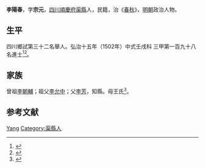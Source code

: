 {{Otheruses|other=名为李陽春的其他人物|李陽春}}
{{Otheruses|other=名为李宗元的其他人物|李宗元}}
{{明清人物信息框
| 姓名 = 李陽春
| 原名 =
| 圖片名稱= 
| 圖片大小 =
| 圖片說明 = 
| 最高職務 =
| 國家 = 大明 
| 爵位 =
| 籍貫 = [[四川|四川]][[順慶府|順慶府]][[渠縣|渠縣]]
| 族裔 = 
| 字號 = 
| 諡號 =
| 出生日期 = 二月十六日
| 出生地點 =
| 逝世日期 = 卒年不詳 
| 逝世地點 =
| 墓葬 =
| 配偶 = 吳氏
| 親屬 = 曾祖[[李朝輔|李朝輔]]，祖[[李允中|李允中]]，父[[李芳|李芳]]，母王氏
| 出身 =
* 弘治十五年壬戌科同進士出身
| 經歷 =
| 著作 = 
}}
'''李陽春'''{{BD|1466年||？年||}}，字'''宗元'''，[[四川|四川]][[順慶府|順慶府]][[渠縣|渠縣]]人，民籍，治《[[春秋|春秋]]》，[[明朝|明朝]]政治人物。

== 生平 ==
四川鄉試第三十二名舉人。弘治十五年（1502年）中式壬戌科<!---會試第二百六十一名--->三甲第一百九十八名進士<ref>{{Cite book|title=《皇明贡举考》卷五|last=（明）[[张朝瑞|张朝瑞]]|first=|publisher=《续修四库全书》史部第828册|year=|isbn=|location=|pages=}}</ref><ref>{{Cite book|title=贡举志五种 上|last=鲁小俊，江俊伟著|first=|publisher=武汉：武汉大学出版社|year=2009|isbn=978-7-307-07043-1|location=|pages=}}</ref>。

== 家族 ==
曾祖[[李朝輔|李朝輔]]；祖父[[李允中|李允中]]；父[[李芳|李芳]]，知縣。母王氏<ref>{{Cite book|title=天一阁藏明代科举录选刊 登科录 点校本|last=龚延明主编|first=|publisher=宁波出版社|year=2016|isbn=978-7-5526-2320-8|location=宁波|pages=|quote=《天一閣藏明代科舉錄選刊.登科錄》之《弘治十五年進士登科錄》}}</ref>。

==参考文献==
{{reflist}}

{{弘治十五年壬戌科殿試金榜}}

{{Authority control}}

{{DEFAULTSORT:Li}}
[[Category:李姓|Yang]]
[[Category:渠縣人|Category:渠縣人]]